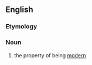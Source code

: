 ==English==

===Etymology===
{{suffix|en|modern|ness}}

===Noun===
{{en-noun|-|es}}

# the property of being [[modern]]